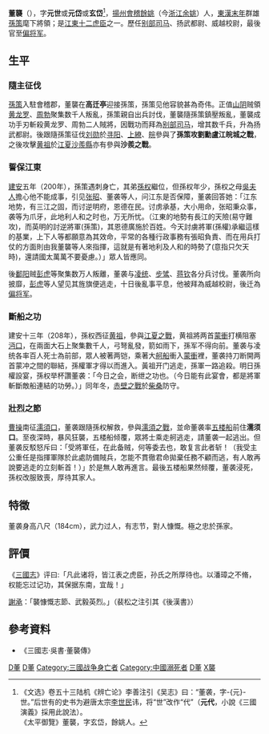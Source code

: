 {{東亞男性歷史人物
|名稱 = {{PAGENAME}}
|身份 = [[偏將軍|偏將軍]]
|國家 = [[孫吳|孫吳]]
|時代 = [[東漢|東漢]]
|主君 = [[孫策|孫策]]→[[孫權|孫權]]
|屆數 =
|最高職務 =
|前任 = 
|繼任 = 
|圖片名稱 = 
|圖片大小 = 
|圖片說明 = 
|姓 =董
|名 =襲
|姓名 =
|字 =元世
|號=  
|名乘 = <!--琉球士族用-->
|官職 =[[别部司馬|别部司馬]]→[[揚武都尉|揚武都尉]]→[[威越校尉|威越校尉]]→[[偏将军|偏将军]]
|封爵 =
|封號 =
|位階 =
|御稱號 = <!--日本皇族之稱號-->
|宮號1 = <!--日本皇族之宮號-->
|宮號2 = <!--朝鮮王族之宮號-->
|封地 =
|神號 =
|尊號 =
|族裔 = 
|旗籍 = <!--清朝旗人專用-->
|氏族 =
|籍貫 = [[會稽郡|會稽]][[餘姚市|餘姚]]
|本貫 = <!--朝鮮人用-->
|祖籍 =
|本籍 =
|出身地 =
|府邸 =
|世系 = 
|初名 =
|乳名 = <!--日本、朝鮮、琉球以外人物用-->
|幼名 = <!--日本人用-->
|兒名 = <!--朝鮮人用-->
|童名 = <!--琉球人用-->
|小字 =
|別名 =
|法號 =
|院號 =
|其他名號 =
|出生日期 =？
|出生地點 =
|婚年 = 
|逝世日期 = [[建安_(東漢)|建安]]十八年（213年）<br>[[建安_(東漢)|建安]]二十二年（217年）
|逝世地點 = [[濡須口之戰|濡須口]]
|廟號 =
|諡號 =
|墓葬 =
|祠廟 =
|父親 =
|嫡母 =
|母親 =
|繼父=
|繼母=
|養父=
|養母=
|猶父= <!--日本人用-->
|烏帽子親= <!--日本人、琉球人用-->
|元配 =
|正室 =
|妻 =
|繼室 =
|平妻 =
|側室 =
|元配之父 =
|元配之嫡母 =
|元配之母 =
|正室之父 =
|正室之嫡母 =
|正室之母 =
|妻之父 =
|妻之嫡母 =
|妻之母 =
|繼室之父 =
|繼室之嫡母 =
|繼室之母 =
|平妻之父 =
|平妻之嫡母 =
|平妻之母 =
|兄弟 = 
|姊妹 =
|嫡兄弟 =
|嫡姊妹 =
|庶兄弟 =
|庶姊妹 =
|同胞兄弟 =
|同胞姊妹 =
|異母兄弟 =
|異母姊妹 =
|異父兄弟 =
|異父姊妹 =
|繼兄弟 =
|繼姊妹 =
|子 =
|孫 =
|女 =
|嫡子 =
|嫡女 =
|庶子 =
|庶女 =
|養子 =
|養女 =
|猶子 = <!--日本人用-->
|婿養子 = <!--日本人用-->
|烏帽子子 = <!--日本人用-->
|繼子 =
|繼女 =
|其他親屬 =
|出身 = <!---此处指科举出身--->
|功名 =
|經歷 = 
|著作 =
|注釋 =
}}
'''董襲'''（{{bd|?||213年或為217年<ref>213年第一次濡須口之戰或217年第二次濡須口之戰</ref>|catIdx=D董}}），字'''元世'''或'''元岱'''或'''玄岱'''<ref>《文选》卷五十三陆机《辨亡论》李善注引《吴志》曰：“董袭，字-{元}-世。”后世有的史书为避唐太宗[[李世民|李世民]]讳，将“世”改作“代”（'''元代'''，小說《三國演義》採用此說法）。<br>《太平御覽》董襲，字玄岱，餘姚人。</ref>，[[揚州刺史部|揚州]][[會稽郡|會稽]][[餘姚市|餘姚]]（今[[浙江|浙江]][[余姚|余姚]]）人，[[東漢末年|東漢末年]]群雄[[孫策|孫策]]麾下將領；是[[江表之虎臣|江東十二虎臣]]之一。歷任[[别部司马|别部司马]]、扬武都尉、威越校尉，最後官至[[偏将军|偏将军]]。

== 生平 ==
===隨主征伐===
{{see also|孫策平江東之戰|}}
[[孫策|孫策]]入駐會稽郡，董襲在'''高迁亭'''迎接孫策，孫策见他容貌甚為奇伟。正值[[山陰縣_(浙江省)|山阴]]贼領[[黄龙罗|黄龙罗]]、[[周勃_(東漢)|周勃]]聚集数千人叛亂，孫策親自出兵討伐，董襲隨孫策鎮壓叛亂，董襲成功手刃斬殺黄龙罗、周勃二人賊將，因戰功而拜為[[别部司马|别部司马]]，增其数千兵，升為扬武都尉。後跟隨孫策征伐[[刘勋_(东汉)|刘勋]]於[[寻阳|寻阳]]、[[上繚|上繚]]、[[皖|皖]]參與了'''孫策攻劉勳盧江皖城之戰'''，之後攻擊[[黄祖|黄祖]]於[[江夏郡|江夏]][[漢陽區|沙羨縣]]亦有參與'''沙羨之戰'''。

===誓保江東===
[[建安_(东汉)|建安]]五年（200年），孫策遇刺身亡，其弟[[孫权|孫权]]繼位，但孫权年少，孫权之母[[孙破虏吴夫人|吳夫人]]擔心他不能成事，引见[[张昭|张昭]]、董袭等人，问江东是否保障，董袭回答她：「江东地势，有三江之固，而讨逆明府，恩德在民。讨虏承基，大小用命，张昭秉众事，袭等为爪牙，此地利人和之时也，万无所忧。（江東的地勢有長江的天險(易守難攻)，而英明的討逆將軍(孫策)，其恩德廣施於百姓。今天討虜將軍(孫權)承繼這樣的基業，上下人等都願意為其效命，平常的各種行政事務有張昭負責、而在用兵打仗的方面則由我董襲等人來指揮，這就是有著地利及人和的時勢了(意指只欠天時)，還請國太萬萬不要憂慮。）」眾人皆應同。

後[[鄱阳|鄱阳]]贼[[彭虎|彭虎]]等聚集数万人叛離，董袭与[[凌统|凌统]]、[[步骘|步骘]]、[[蒋钦_(三国)|蒋钦]]各分兵讨伐。董袭所向披靡，[[彭虎|彭虎]]等人望见其旌旗便逃走，十日後亂事平息，他被拜為威越校尉，後迁為[[偏将军|偏将军]]。

===斷船之功===
{{see also|江夏之戰||赤壁之戰}}
建安十三年（208年），孫权西征[[黄祖|黄祖]]，參與[[江夏之戰|江夏之戰]]，黄祖將两首[[蒙衝|蒙衝]]打横阻塞[[沔口|沔口]]，在兩面大石上聚集數千人，弓弩亂發，箭如雨下，孫军不得向前。董袭与凌统各率百人死士為前部，眾人被著两铠，乘著大[[舸船|舸船]]衝入[[蒙衝|蒙衝]]裡，董袭持刀断開两首蒙冲之間的聯結，孫權軍才得以而進入。黃祖开门逃走，孫軍一路追殺。明日孫權設宴，孫权举杯讚董袭：「今日之会，断绁之功也。（今日能有此宴會，都是將軍斬斷敵船連結的功勞。）」同年冬，[[赤壁之戰|赤壁之戰]]於[[柴桑|柴桑]]防守。

===壯烈之節===
{{see also|濡須口之戰|}}
[[曹操|曹操]]南征[[濡須口之戰|濡須口]]，董袭跟隨孫权解救，參與[[濡須口之戰|濡須之戰]]，並命董袭率[[樓船|五楼船]]前住'''濡须口'''。至夜深時，暴风狂襲，五楼船倾覆，眾將士乘走舸逃走，請董袭一起逃出。但董袭反駁怒斥曰：「受將軍任，在此备贼，何等委去也，敢复言此者斩！（我受主公重任是指揮軍隊於此處防備賊兵，怎能不貫徹君命拋棄任務不顧而逃，有人敢再說要逃走的立刻斬首！）」於是無人敢再進言。最後五楼船果然倾覆，董袭浸死，孫权改服致喪，厚待其家人。

== 特徵 ==
董袭身高八尺（184cm），武力过人，有志节，對人慷慨。極之忠於孫家。

== 評價 ==
《[[三國志|三國志]]》评曰:「凡此诸将，皆江表之虎臣，孙氏之所厚待也。以潘璋之不脩，权能忘过记功，其保据东南，宜哉！」

[[謝承|謝承]]：「襲慷慨志節、武毅英烈。」（裴松之注引其《後漢書》）

== 參考資料 ==
{{reflist}}
*《三國志‧吳書‧董襲傳》
{{吴军十二虎臣}}
{{三国志}}
[[Category:東漢軍事人物|D董]]
[[Category:東吳軍事人物|D董]]
[[Category:三國战争身亡者|Category:三國战争身亡者]]
[[Category:中國溺死者|Category:中國溺死者]]
[[Category:余姚人|D董]]
[[Category:董姓|X襲]]